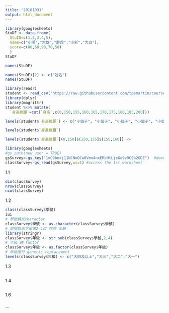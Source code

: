```yaml
---
title: '20181031'
output: html_document
---
```

```r
library(googlesheets)
StuDF <- data.frame(
  StuID=c(1,2,3,4,5),
  name=c("小明","大雄","胖虎","小新","大白"),
  score=c(80,60,90,70,50)
  )
StuDF 

```

```r
names(StuDF)

```

```r
names(StuDF)[2] <- c("姓名")
names(StuDF)
```

```r
library(readr)
student <- read_csv("https://raw.githubusercontent.com/tpemartin/course-107-1-programming-for-data-science/master/data/student.csv")
library(dplyr)
library(magrittr)
student %<>% mutate(
  `身高級距`=cut(`身高`,c(0,150,155,160,165,170,175,180,185,200)))
```

```r
levels(student$`身高級距`) <- c("小個子", "小個子", "小個子", "小個子", "小個子", "中等個子", "中等個子","高個子", "高個子","高個子")

levels(student$`身高級距`)
```

```r
levels(student$`身高級距`[(0,150]$(150,155]$(155,160]] -> 
```

```r

library(googlesheets)
#gs_auth(new_user = TRUE)
gsSurvey<-gs_key("1mC9bnxj11NCNoOCw0Vmn4nxERbHtLjeGo9v9C9b2GDE")  #download sheet information as an object
classSurvey<-gs_read(gsSurvey,ws=1) #access the 1st worksheet
```

1.1
```r
dim(classSurvey)
nrow(classSurvey)
ncol(classSurvey)
```

1.2
```r
class(classSurvey$學號)
iui
# 學號轉成character
classSurvey$學號 <- as.character(classSurvey$學號)
# 學號取出字串第2-4位 存成 年級
library(stringr)
classSurvey$年級 <- str_sub(classSurvey$學號,2,4)
# 年級 轉 factor
classSurvey$年級 <- as.factor(classSurvey$年級)
# 年級進行 generic replacement
levels(classSurvey$年級) <- c("大四及以上","大三","大二","大一")

```

1.3
```r
```

1.4
```r
```

1.6
```r
```

```

